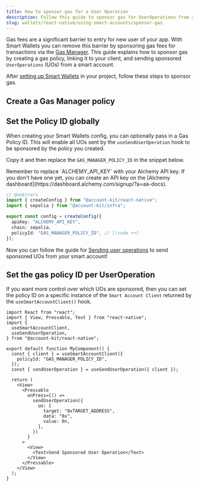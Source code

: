 ```yaml
---
title: How to sponsor gas for a User Operation
description: Follow this guide to sponsor gas for UserOperations from any
slug: wallets/react-native/using-smart-accounts/sponsor-gas
---
```


Gas fees are a significant barrier to entry for new user of your app. With Smart Wallets you can remove this barrier by sponsoring gas fees for transactions via the [Gas Manager](https://docs.alchemy.com/docs/gas-manager-services/?a=ak-docs). This guide explains how to sponsor gas by creating a gas policy, linking it to your client, and sending sponsored `UserOperations` (UOs) from a smart account.

After [setting up Smart Wallets](/wallets/react-native/signer/setup-guide) in your project, follow these steps to sponsor gas.

## Create a Gas Manager policy

<Markdown src="../../../shared/create-gas-policy.mdx" />

## Set the Policy ID globally

When creating your Smart Wallets config, you can optionally pass in a Gas Policy ID. This will enable all UOs sent by the `useSendUserOperation` hook to be sponsored by the policy you created.

Copy it and then replace the `GAS_MANAGER_POLICY_ID` in the snippet below.

<Tip>
  Remember to replace `ALCHEMY_API_KEY` with your Alchemy API key. If you don't
  have one yet, you can create an API key on the [Alchemy
  dashboard](https://dashboard.alchemy.com/signup/?a=aa-docs).
</Tip>

```ts twoslash config.ts
// @noErrors
import { createConfig } from "@account-kit/react-native";
import { sepolia } from "@account-kit/infra";

export const config = createConfig({
  apiKey: "ALCHEMY_API_KEY",
  chain: sepolia,
  policyId: "GAS_MANAGER_POLICY_ID", // [!code ++]
});
```

Now you can follow the guide for [Sending user operations](/wallets/react-native/using-smart-accounts/send-user-operations) to send sponsored UOs from your smart account!

## Set the gas policy ID per UserOperation

If you want more control over which UOs are sponsored, then you can set the policy ID on a specific instance of the `Smart Account Client` returned by the `useSmartAccountClient()` hook.

```tsx twoslash
import React from "react";
import { View, Pressable, Text } from "react-native";
import {
  useSmartAccountClient,
  useSendUserOperation,
} from "@account-kit/react-native";

export default function MyComponent() {
  const { client } = useSmartAccountClient({
    policyId: "GAS_MANAGER_POLICY_ID",
  });
  const { sendUserOperation } = useSendUserOperation({ client });

  return (
    <View>
      <Pressable
        onPress={() =>
          sendUserOperation({
            uo: {
              target: "0xTARGET_ADDRESS",
              data: "0x",
              value: 0n,
            },
          })
        }
      >
        <View>
          <Text>Send Sponsored User Operation</Text>
        </View>
      </Pressable>
    </View>
  );
}
```

